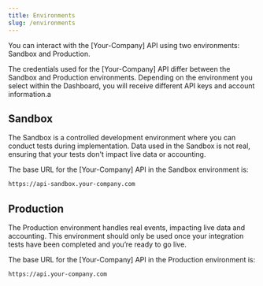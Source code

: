 ```yaml
---
title: Environments
slug: /environments
---
```



You can interact with the [Your-Company] API using two environments: Sandbox and Production. 

<Callout type="warning" title="Credentials">
The credentials used for the [Your-Company] API differ between the Sandbox and Production environments. Depending on the environment you select within the Dashboard, you will receive different API keys and account information.a
</Callout>

## Sandbox

The Sandbox is a controlled development environment where you can conduct tests during implementation. Data used in the Sandbox is not real, ensuring that your tests don't impact live data or accounting.

The base URL for the [Your-Company] API in the Sandbox environment is:

```md
https://api-sandbox.your-company.com
```

## Production

The Production environment handles real events, impacting live data and accounting. This environment should only be used once your integration tests have been completed and you’re ready to go live.

The base URL for the [Your-Company] API in the Production environment is:

```md
https://api.your-company.com
```